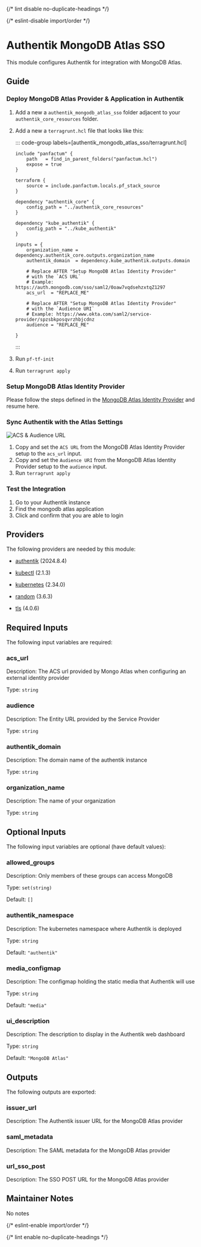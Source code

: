 
{/* lint disable no-duplicate-headings */}

{/* eslint-disable import/order */}

<ModuleHeader name="authentik_mongodb_atlas_sso" sourceHref="https://github.com/Panfactum/stack/tree/__PANFACTUM_VERSION_STABLE_25_04__/packages/infrastructure/authentik_mongodb_atlas_sso" status="beta" type="direct" />

# Authentik MongoDB Atlas SSO

This module configures Authentik for integration with MongoDB Atlas.

## Guide

### Deploy MongoDB Atlas Provider & Application in Authentik

1. Add a new a `authentik_mongodb_atlas_sso` folder adjacent to your `authentik_core_resources` folder.

2. Add a new a `terragrunt.hcl` file that looks like this:

   ::: code-group labels=\[authentik\_mongodb\_atlas\_sso/terragrunt.hcl]

   ```hcl collapse={1-9} "REPLACE_ME"
   include "panfactum" {
       path   = find_in_parent_folders("panfactum.hcl")
       expose = true
   }

   terraform {
       source = include.panfactum.locals.pf_stack_source
   }

   dependency "authentik_core" {
       config_path = "../authentik_core_resources"
   }

   dependency "kube_authentik" {
       config_path = "../kube_authentik"
   }

   inputs = {
       organization_name = dependency.authentik_core.outputs.organization_name
       authentik_domain  = dependency.kube_authentik.outputs.domain
       
       # Replace AFTER "Setup MongoDB Atlas Identity Provider"
       # with the `ACS URL`
       # Example: https://auth.mongodb.com/sso/saml2/0oaw7vqdsehzxtqZ1297
       acs_url  = "REPLACE_ME"

       # Replace AFTER "Setup MongoDB Atlas Identity Provider"
       # with the `Audience URI`
       # Example: https://www.okta.com/saml2/service-provider/spzsbkposqvrzhbjcdnz
       audience = "REPLACE_ME"

   }
   ```

   :::

3. Run `pf-tf-init`

4. Run `terragrunt apply`

### Setup MongoDB Atlas Identity Provider

Please follow the steps defined in the [MongoDB Atlas Identity Provider](/stable-25-04/reference/infrastructure-modules/direct/authentik/mongodb_atlas_identity_provider) and resume here.

### Sync Authentik with the Atlas Settings

![ACS & Audience URL](doc_images/mongodb-atlas-identity-providers-acs-url.png)

1. Copy and set the `ACS URL` from the MongoDB Atlas Identity Provider setup to the `acs_url` input.
2. Copy and set the `Audience URI` from the MongoDB Atlas Identity Provider setup to the `audience` input.
3. Run `terragrunt apply`

### Test the Integration

1. Go to your Authentik instance
2. Find the mongodb atlas application
3. Click and confirm that you are able to login

## Providers

The following providers are needed by this module:

* [authentik](https://registry.terraform.io/providers/goauthentik/authentik/2024.8.4/docs) (2024.8.4)

* [kubectl](https://registry.terraform.io/providers/alekc/kubectl/2.1.3/docs) (2.1.3)

* [kubernetes](https://registry.terraform.io/providers/hashicorp/kubernetes/2.34.0/docs) (2.34.0)

* [random](https://registry.terraform.io/providers/hashicorp/random/3.6.3/docs) (3.6.3)

* [tls](https://registry.terraform.io/providers/hashicorp/tls/4.0.6/docs) (4.0.6)

## Required Inputs

The following input variables are required:

### acs\_url

Description: The ACS url provided by Mongo Atlas when configuring an external identity provider

Type: `string`

### audience

Description: The Entity URL provided by the Service Provider

Type: `string`

### authentik\_domain

Description: The domain name of the authentik instance

Type: `string`

### organization\_name

Description: The name of your organization

Type: `string`

## Optional Inputs

The following input variables are optional (have default values):

### allowed\_groups

Description: Only members of these groups can access MongoDB

Type: `set(string)`

Default: `[]`

### authentik\_namespace

Description: The kubernetes namespace where Authentik is deployed

Type: `string`

Default: `"authentik"`

### media\_configmap

Description: The configmap holding the static media that Authentik will use

Type: `string`

Default: `"media"`

### ui\_description

Description: The description to display in the Authentik web dashboard

Type: `string`

Default: `"MongoDB Atlas"`

## Outputs

The following outputs are exported:

### issuer\_url

Description: The Authentik issuer URL for the MongoDB Atlas provider

### saml\_metadata

Description: The SAML metadata for the MongoDB Atlas provider

### url\_sso\_post

Description: The SSO POST URL for the MongoDB Atlas provider

## Maintainer Notes

No notes

{/* eslint-enable import/order */}

{/* lint enable no-duplicate-headings */}
